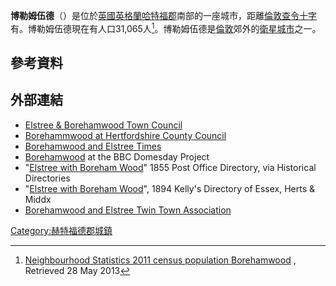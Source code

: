 {{Infobox UK place
|country                  = {{UK}}
|official_name            = Borehamwood<br/>博勒姆伍德
|civil_parish             = [[Elstree_and_Borehamwood|Elstree and Borehamwood]]
|coordinates              = {{coord|51.6578|-0.2723|display=inline,title}}
|population               = 31,955
|population_ref           = (2011 Census)<ref name="2011census" >[http://www.neighbourhood.statistics.gov.uk/dissemination/LeadKeyFigures.do?a=7&b=11123197&c=Borehamwood&d=16&e=62&g=6433541&i=1001x1003x1032x1004&m=0&r=1&s=1369755119502&enc=1 Neighbourhood Statistics 2011 census population Borehamwood] {{Webarchive|url=https://web.archive.org/web/20150509194906/http://www.neighbourhood.statistics.gov.uk/dissemination/LeadKeyFigures.do?a=7&b=11123197&c=Borehamwood&d=16&e=62&g=6433541&i=1001x1003x1032x1004&m=0&r=1&s=1369755119502&enc=1 |date=9 May 2015 }}, Retrieved 28 May 2013</ref>
|shire_district           = [[Hertsmere|Hertsmere]]
|shire_county             = [[Hertfordshire|Hertfordshire]]
|region                   = East of England
|constituency_westminster = [[Hertsmere_(UK_Parliament_constituency)|Hertsmere]]

Mayor: Cllr. Rabbi Alan Plancey (May 2019-June 2020)
       Cllr. Cynthia Barker (June 2020-Present)

|post_town                = BOREHAMWOOD
|postcode_district        = WD6
|postcode_area            = WD
|dial_code                = 020
|os_grid_reference        = TQ195975
|static_image_name        = Borehamwood - All Saints Church - geograph.org.uk - 387154.jpg
|static_image_caption     = [[All_Saints_church,_Borehamwood|All Saints church, Borehamwood]]
}}

'''博勒姆伍德'''（{{lang-en|Borehamwood}}）是位於[[英國|英國]][[英格蘭|英格蘭]][[哈特福郡|哈特福郡]]南部的一座城市，距離[[倫敦|倫敦]][[查令十字|查令十字]]有{{convert|12|mi|km}}。博勒姆伍德現在有人口31,065人<ref name="2011census" >[http://www.neighbourhood.statistics.gov.uk/dissemination/LeadKeyFigures.do?a=7&b=11123197&c=Borehamwood&d=16&e=62&g=6433541&i=1001x1003x1032x1004&m=0&r=1&s=1369755119502&enc=1 Neighbourhood Statistics 2011 census population Borehamwood] {{Wayback|url=http://www.neighbourhood.statistics.gov.uk/dissemination/LeadKeyFigures.do?a=7&b=11123197&c=Borehamwood&d=16&e=62&g=6433541&i=1001x1003x1032x1004&m=0&r=1&s=1369755119502&enc=1 |date=20150509194906 }}, Retrieved 28 May 2013</ref>。博勒姆伍德是[[倫敦|倫敦]]郊外的[[衛星城市|衛星城市]]之一。
==參考資料==
{{Reflist}}
==外部連結==
* [http://www.elstreeborehamwood-tc.gov.uk Elstree & Borehamwood Town Council]{{Wayback|url=http://www.elstreeborehamwood-tc.gov.uk/ |date=20200818111448 }}
* [http://www.hertsdirect.org/your-community/?results=true&q=Borehamwood Borehammwood at Hertfordshire County Council]{{Wayback|url=http://www.hertsdirect.org/your-community/?results=true&q=Borehamwood |date=20150421051735 }}
* [http://www.borehamwoodtimes.co.uk Borehamwood and Elstree Times]{{Wayback|url=http://www.borehamwoodtimes.co.uk/ |date=20200927102733 }}
* [http://www.bbc.co.uk/history/domesday/dblock/GB-516000-195000/page/1 Borehamwood]{{Wayback|url=http://www.bbc.co.uk/history/domesday/dblock/GB-516000-195000/page/1 |date=20161112110143 }} at the BBC Domesday Project
* "[http://www.historicaldirectories.org/hd/PAGEVIEWER.ASP?fn=0000cygb.tif&dn=WSC9001Atif&zoom=in Elstree with Boreham Wood]{{Wayback|url=http://www.historicaldirectories.org/hd/PAGEVIEWER.ASP?fn=0000cygb.tif&dn=WSC9001Atif&zoom=in |date=20120606185609 }}" 1855 Post Office Directory, via Historical Directories
*"[http://www.historicaldirectories.org/hd/PAGEVIEWER.ASP?fn=0000c71f.tif&dn=LUL19025tif&zoom=in Elstree with Boreham Wood]{{Wayback|url=http://www.historicaldirectories.org/hd/PAGEVIEWER.ASP?fn=0000c71f.tif&dn=LUL19025tif&zoom=in |date=20120606190148 }}", 1894 Kelly's Directory of Essex, Herts & Middx
* [http://www.betta.org.uk Borehamwood and Elstree Twin Town Association]{{Wayback|url=http://www.betta.org.uk/ |date=20200312165558 }}
[[Category:赫特福德郡城鎮|Category:赫特福德郡城鎮]]